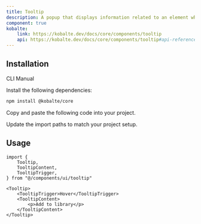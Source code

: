 ```yaml
---
title: Tooltip
description: A popup that displays information related to an element when the element receives keyboard focus or the mouse hovers over it.
component: true
kobalte:
    link: https://kobalte.dev/docs/core/components/tooltip
    api: https://kobalte.dev/docs/core/components/tooltip#api-reference
---
```


<ComponentPreview name="tooltip-demo" />

## Installation

<Tabs defaultValue="manual">

<TabsList>
    <TabsTrigger value="cli" disabled>
        CLI
    </TabsTrigger>
    <TabsTrigger value="manual">Manual</TabsTrigger>
    <TabsIndicator class="bg-primary" />
</TabsList>

<TabsContent value="manual">

<Steps>

<Step>Install the following dependencies:</Step>

```bash
npm install @kobalte/core
```

<Step>Copy and paste the following code into your project.</Step>

<ComponentSource name="tooltip" />

<Step>Update the import paths to match your project setup.</Step>

</Steps>

</TabsContent>

</Tabs>

## Usage

```tsx
import {
    Tooltip,
    TooltipContent,
    TooltipTrigger,
} from "@/components/ui/tooltip"
```

```tsx
<Tooltip>
    <TooltipTrigger>Hover</TooltipTrigger>
    <TooltipContent>
        <p>Add to library</p>
    </TooltipContent>
</Tooltip>
```
